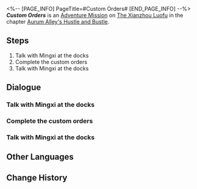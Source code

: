 <%-- [PAGE_INFO]
PageTitle=#Custom Orders#
[END_PAGE_INFO] --%>
{{Stub|Dialogue.}}
{{Mission Infobox
|id            = 8003280
|title         = 
|image         = <!--Mission Custom Orders.png-->
|type          = Adventure
|event_name    = 
|chapter       = Aurum Alley's Hustle and Bustle
|requirements  = 
|summary       = Plenty of shops and stores in Aurum Alley have established a collaborative relationship with the docks, and the logistics orders coming in are also more complex than before. Mingxi's expression seems to imply a need for assistance.<br />Head to the docks and see if you can help with anything.
|characters    = Mingxi; Trailblazer
|startLocation = [[The Xianzhou Luofu]] - [[Exalting Sanctum]]
|world         = The Xianzhou Luofu
|area          = Exalting Sanctum
|prev          = 
|next          = 
|exp           = 
|credits       = 5000
|stellarJade   = 
|other         = {{Card List|}}
}}
'''''Custom Orders''''' is an [[Adventure Mission]] on [[The Xianzhou Luofu]] in the chapter [[Aurum Alley's Hustle and Bustle]].

==Steps==
# Talk with Mingxi at the docks
# Complete the custom orders
# Talk with Mingxi at the docks

<!--
==Gameplay Notes==

--><!--
==Trial Character==

-->
==Dialogue==
{{Stub Dialogue}}
===Talk with Mingxi at the docks===
{{Mission Description|type=adventure|location=Exalting Sanctum|Plenty of shops and stores in Aurum Alley have established a collaborative relationship with the docks, and the logistics orders coming in also more complex than before. Mingxi's expression seems to imply a need for assistance.<br />Head to the docks and see if you can help with anything.}}
{{Dialogue Start}}
:{{tx}}
{{Dialogue End}}

===Complete the custom orders===
{{Dialogue Start}}
:{{tx}}
{{Dialogue End}}

===Talk with Mingxi at the docks===
{{Dialogue Start}}
:{{tx}}
{{Dialogue End}}

==Other Languages==
{{Other Languages
|en   = Custom Orders
|zhs  = 客制运单
|zht  = 客製運單
|ja   = 特注伝票
|ko   = 맞춤 운송장
|es   = Pedidos personalizados
|fr   = Livraisons personnalisées
|ru   = Индивидуальные заказы
|th   = รายการขนส่งแบบกำหนดเอง
|vi   = Đơn Theo Yêu Cầu
|de   = Individuelle Bestellungen
|id   = Pesanan Khusus
|pt   = Pedidos Personalizados
}}

==Change History==
{{Change History|1.3}}
